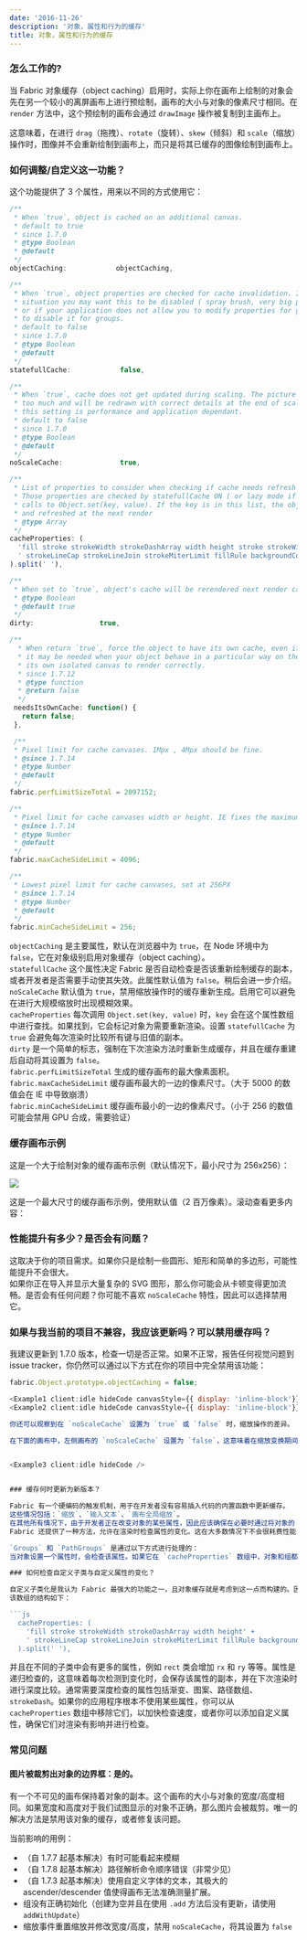 ```yaml
---
date: '2016-11-26'
description: '对象，属性和行为的缓存'
title: 对象，属性和行为的缓存
---
```


### 怎么工作的?

当 Fabric 对象缓存（object caching）启用时，实际上你在画布上绘制的对象会先在另一个较小的离屏画布上进行预绘制，画布的大小与对象的像素尺寸相同。在 `render` 方法中，这个预绘制的画布会通过 `drawImage` 操作被复制到主画布上。

这意味着，在进行 `drag`（拖拽）、`rotate`（旋转）、`skew`（倾斜）和 `scale`（缩放）操作时，图像并不会重新绘制到画布上，而只是将其已缓存的图像绘制到画布上。

### 如何调整/自定义这一功能？

这个功能提供了 3 个属性，用来以不同的方式使用它：

```js
/**
 * When `true`, object is cached on an additional canvas.
 * default to true
 * since 1.7.0
 * @type Boolean
 * @default
 */
objectCaching:            objectCaching,

/**
 * When `true`, object properties are checked for cache invalidation. In some particular
 * situation you may want this to be disabled ( spray brush, very big pathgroups, groups)
 * or if your application does not allow you to modify properties for groups child you want
 * to disable it for groups.
 * default to false
 * since 1.7.0
 * @type Boolean
 * @default
 */
statefullCache:            false,

/**
 * When `true`, cache does not get updated during scaling. The picture will get blocky if scaled
 * too much and will be redrawn with correct details at the end of scaling.
 * this setting is performance and application dependant.
 * default to false
 * since 1.7.0
 * @type Boolean
 * @default
 */
noScaleCache:              true,

/**
 * List of properties to consider when checking if cache needs refresh
 * Those properties are checked by statefullCache ON ( or lazy mode if we want ) or from single
 * calls to Object.set(key, value). If the key is in this list, the object is marked as dirty
 * and refreshed at the next render
 * @type Array
 */
cacheProperties: (
  'fill stroke strokeWidth strokeDashArray width height stroke strokeWidth strokeDashArray' +
  ' strokeLineCap strokeLineJoin strokeMiterLimit fillRule backgroundColor'
).split(' '),

/**
 * When set to `true`, object's cache will be rerendered next render call.
 * @type Boolean
 * @default true
 */
dirty:                true,

/**
  * When return `true`, force the object to have its own cache, even if it is inside a group
  * it may be needed when your object behave in a particular way on the cache and always needs
  * its own isolated canvas to render correctly.
  * since 1.7.12
  * @type function
  * @return false
  */
 needsItsOwnCache: function() {
   return false;
 },

 /**
 * Pixel limit for cache canvases. 1Mpx , 4Mpx should be fine.
 * @since 1.7.14
 * @type Number
 * @default
 */
fabric.perfLimitSizeTotal = 2097152;

/**
 * Pixel limit for cache canvases width or height. IE fixes the maximum at 5000
 * @since 1.7.14
 * @type Number
 * @default
 */
fabric.maxCacheSideLimit = 4096;

/**
 * Lowest pixel limit for cache canvases, set at 256PX
 * @since 1.7.14
 * @type Number
 * @default
 */
fabric.minCacheSideLimit = 256;
```

`objectCaching` 是主要属性，默认在浏览器中为 `true`，在 Node 环境中为 `false`，它在对象级别启用对象缓存（object caching）。  
`statefullCache` 这个属性决定 Fabric 是否自动检查是否该重新绘制缓存的副本，或者开发者是否需要手动使其失效。此属性默认值为 `false`。稍后会进一步介绍。  
`noScaleCache` 默认值为 `true`，禁用缩放操作时的缓存重新生成。启用它可以避免在进行大规模缩放时出现模糊效果。  
`cacheProperties` 每次调用 `Object.set(key, value)` 时，`key` 会在这个属性数组中进行查找。如果找到，它会标记对象为需要重新渲染。设置 `statefullCache` 为 `true` 会避免每次渲染时比较所有键与旧值的副本。  
`dirty` 是一个简单的标志，强制在下次渲染方法时重新生成缓存，并且在缓存重建后自动将其设置为 `false`。  
`fabric.perfLimitSizeTotal` 生成的缓存画布的最大像素面积。  
`fabric.maxCacheSideLimit` 缓存画布最大的一边的像素尺寸。（大于 5000 的数值会在 IE 中导致崩溃）  
`fabric.minCacheSideLimit` 缓存画布最小的一边的像素尺寸。（小于 256 的数值可能会禁用 GPU 合成，需要验证）

### 缓存画布示例

这是一个大于绘制对象的缓存画布示例（默认情况下，最小尺寸为 256x256）：

![](/article_assets/carMinCache.png)

这是一个最大尺寸的缓存画布示例，使用默认值（2 百万像素）。滚动查看更多内容：

### 性能提升有多少？是否会有问题？

这取决于你的项目需求。如果你只是绘制一些圆形、矩形和简单的多边形，可能性能提升不会很大。  
如果你正在导入并显示大量复杂的 SVG 图形，那么你可能会从卡顿变得更加流畅。是否会有任何问题？你可能不喜欢 `noScaleCache` 特性，因此可以选择禁用它。

### 如果与我当前的项目不兼容，我应该更新吗？可以禁用缓存吗？

我建议更新到 1.7.0 版本，检查一切是否正常。如果不正常，报告任何视觉问题到 issue tracker，你仍然可以通过以下方式在你的项目中完全禁用该功能：

```javascript
fabric.Object.prototype.objectCaching = false;

<Example1 client:idle hideCode canvasStyle={{ display: 'inline-block'}} />
<Example2 client:idle hideCode canvasStyle={{ display: 'inline-block'}} />

你还可以观察到在 `noScaleCache` 设置为 `true` 或 `false` 时，缩放操作的差异。  

在下面的画布中，左侧画布的 `noScaleCache` 设置为 `false`，这意味着在缩放变换期间对象不会被重新生成。如果你将对象缩放到原始大小的三倍以上，你会注意到模糊现象，直到你执行 `mouse up` 时，新的缓存副本才会修复这个问题。自己试试看：


<Example3 client:idle hideCode />


### 缓存何时更新为新版本？

Fabric 有一个硬编码的触发机制，用于在开发者没有容易插入代码的内置函数中更新缓存。  
这些情况包括：`缩放`、`输入文本`、`画布全局缩放`。  
在其他所有情况下，由于开发者正在改变对象的某些属性，因此应该确保在必要时通过将对象的 `dirty` 属性设置为 `true` 来强制更新缓存。因此，调用 `object.set('fill', 'red')` 时不需要其他操作。如果由于某些原因你没有使用 `set` 方法（例如，在文本对象的情况下，设置某些属性会触发昂贵的函数），你需要使用该标志。  
Fabric 还提供了一种方法，允许在渲染时检查属性的变化。这在大多数情况下不会很耗费性能，但我决定禁用它，因为在拥挤的情况下（如喷枪刷子或 1000+ 个 SVG 路径），会变得昂贵。  

`Groups` 和 `PathGroups` 是通过以下方式进行处理的：  
当对象设置一个属性时，会检查该属性。如果它在 `cacheProperties` 数组中，对象和组都会被标记为 `dirty`。如果该属性在 `stateProperties` 数组中，则只有组会被标记为 `dirty`。

### 如何检查自定义子类与自定义属性的变化？

自定义子类化是我认为 Fabric 最强大的功能之一，且对象缓存就是考虑到这一点而构建的。因此，Fabric 中定义了一个数组 `cacheProperties`，该数组包含一系列属性，当 `statefullCache` 属性设置为 `true` 时（默认为 `false`），这些属性会在每次渲染时被检查。  
该数组的结构如下：

```js
  cacheProperties: (
    'fill stroke strokeWidth strokeDashArray width height' +
    ' strokeLineCap strokeLineJoin strokeMiterLimit fillRule backgroundColor'
  ).split(' '),
```
并且在不同的子类中会有更多的属性，例如 `rect` 类会增加 `rx` 和 `ry` 等等。属性是递归检查的，这意味着每次检测到变化时，会保存该属性的副本，并在下次渲染时进行深度比较。通常需要深度检查的属性包括渐变、图案、路径数组、`strokeDash`。如果你的应用程序根本不使用某些属性，你可以从 `cacheProperties` 数组中移除它们，以加快检查速度，或者你可以添加自定义属性，确保它们对渲染有影响并进行检查。

### 常见问题

#### 图片被裁剪出对象的边界框：**是的**。  
有一个不可见的画布保持着对象的副本。这个画布的大小与对象的宽度/高度相同。如果宽度和高度对于我们试图显示的对象不正确，那么图片会被裁剪。唯一的解决方法是禁用该对象的缓存，或者修复该问题。  

当前影响的用例：

- （自 1.7.7 起基本解决）有时可能看起来模糊
- （自 1.7.8 起基本解决）路径解析命令顺序错误（非常少见）
- （自 1.7.3 起基本解决）使用自定义字体的文本，其极大的 ascender/descender 值使得画布无法准确测量扩展。
- 组没有正确初始化（创建为空并且在使用 `.add` 方法后没有更新，请使用 `addWithUpdate`）
- 缩放事件重置缩放并修改宽度/高度，禁用 `noScaleCache`，将其设置为 `false`
